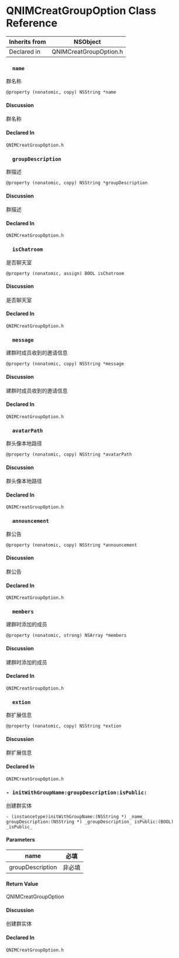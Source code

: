 # QNIMCreatGroupOption Class Reference

Inherits from | NSObject
---|---
Declared in | QNIMCreatGroupOption.h

### `  name`

群名称

`@property (nonatomic, copy) NSString *name`

#### Discussion

群名称

#### Declared In

`QNIMCreatGroupOption.h`

### `  groupDescription`

群描述

`@property (nonatomic, copy) NSString *groupDescription`

#### Discussion

群描述

#### Declared In

`QNIMCreatGroupOption.h`

### `  isChatroom`

是否聊天室

`@property (nonatomic, assign) BOOL isChatroom`

#### Discussion

是否聊天室

#### Declared In

`QNIMCreatGroupOption.h`

### `  message`

建群时成员收到的邀请信息

`@property (nonatomic, copy) NSString *message`

#### Discussion

建群时成员收到的邀请信息

#### Declared In

`QNIMCreatGroupOption.h`

### `  avatarPath`

群头像本地路径

`@property (nonatomic, copy) NSString *avatarPath`

#### Discussion

群头像本地路径

#### Declared In

`QNIMCreatGroupOption.h`

### `  announcement`

群公告

`@property (nonatomic, copy) NSString *announcement`

#### Discussion

群公告

#### Declared In

`QNIMCreatGroupOption.h`

### `  members`

建群时添加的成员

`@property (nonatomic, strong) NSArray *members`

#### Discussion

建群时添加的成员

#### Declared In

`QNIMCreatGroupOption.h`

### `  extion`

群扩展信息

`@property (nonatomic, copy) NSString *extion`

#### Discussion

群扩展信息

#### Declared In

`QNIMCreatGroupOption.h`

### `- initWithGroupName:groupDescription:isPublic:`

创建群实体

`- (instancetype)initWithGroupName:(NSString *) _name_
groupDescription:(NSString *) _groupDescription_ isPublic:(BOOL) _isPublic_`

#### Parameters

name | 必填
---|---
groupDescription | 非必填

#### Return Value

QNIMCreatGroupOption

#### Discussion

创建群实体

#### Declared In

`QNIMCreatGroupOption.h`




